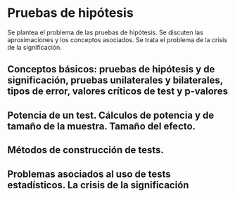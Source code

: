 # Pruebas de hipótesis

Se plantea el problema de las pruebas de hipótesis. Se discuten las aproximaciones y los conceptos asociados. Se trata el problema de la crisis de la significación.

## Conceptos básicos: pruebas de hipótesis y de significación, pruebas unilaterales y bilaterales, tipos de error, valores críticos de test y p-valores

## Potencia de un test. Cálculos de potencia y de tamaño de la muestra. Tamaño del efecto.

## Métodos de construcción de tests.

## Problemas asociados al uso de tests estadísticos. La crisis de la significación

